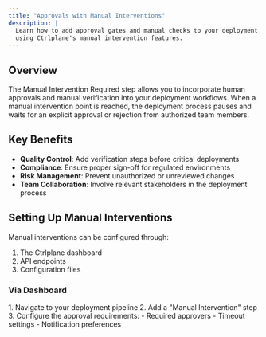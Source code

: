 ```yaml
---
title: "Approvals with Manual Interventions"
description: |
  Learn how to add approval gates and manual checks to your deployment process
  using Ctrlplane's manual intervention features.
---
```


## Overview

The Manual Intervention Required step allows you to incorporate human approvals and
manual verification into your deployment workflows. When a manual intervention
point is reached, the deployment process pauses and waits for an explicit approval
or rejection from authorized team members.

## Key Benefits

- **Quality Control**: Add verification steps before critical deployments
- **Compliance**: Ensure proper sign-off for regulated environments
- **Risk Management**: Prevent unauthorized or unreviewed changes
- **Team Collaboration**: Involve relevant stakeholders in the deployment process

## Setting Up Manual Interventions

Manual interventions can be configured through:

1. The Ctrlplane dashboard
2. API endpoints
3. Configuration files

### Via Dashboard

<Steps>
  1. Navigate to your deployment pipeline 
  2. Add a "Manual Intervention" step 
  3. Configure the approval requirements: - Required approvers - Timeout settings -
  Notification preferences
</Steps>
